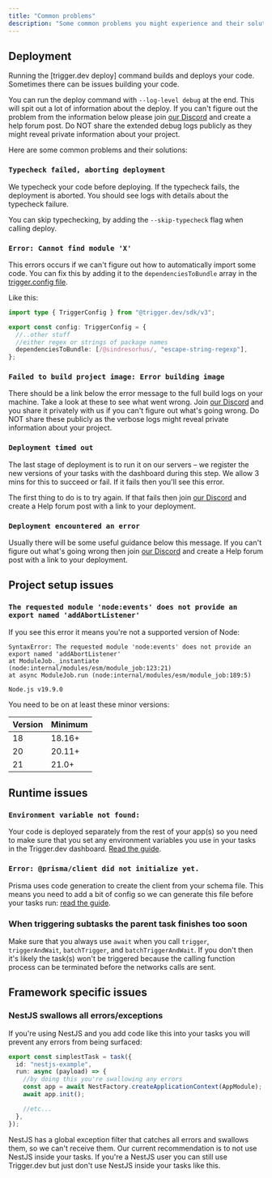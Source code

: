 ```yaml
---
title: "Common problems"
description: "Some common problems you might experience and their solutions"
---
```


## Deployment

Running the [trigger.dev deploy] command builds and deploys your code. Sometimes there can be issues building your code.

You can run the deploy command with `--log-level debug` at the end. This will spit out a lot of information about the deploy. If you can't figure out the problem from the information below please join [our Discord](https://trigger.dev/discord) and create a help forum post. Do NOT share the extended debug logs publicly as they might reveal private information about your project.

Here are some common problems and their solutions:

### `Typecheck failed, aborting deployment`

We typecheck your code before deploying. If the typecheck fails, the deployment is aborted. You should see logs with details about the typecheck failure.

You can skip typechecking, by adding the `--skip-typecheck` flag when calling deploy.

### `Error: Cannot find module 'X'`

This errors occurs if we can't figure out how to automatically import some code. You can fix this by adding it to the `dependenciesToBundle` array in the [trigger.config file](/trigger-config).

Like this:

```ts trigger.config.ts
import type { TriggerConfig } from "@trigger.dev/sdk/v3";

export const config: TriggerConfig = {
  //..other stuff
  //either regex or strings of package names
  dependenciesToBundle: [/@sindresorhus/, "escape-string-regexp"],
};
```

### `Failed to build project image: Error building image`

There should be a link below the error message to the full build logs on your machine. Take a look at these to see what went wrong. Join [our Discord](https://trigger.dev/discord) and you share it privately with us if you can't figure out what's going wrong. Do NOT share these publicly as the verbose logs might reveal private information about your project.

### `Deployment timed out`

The last stage of deployment is to run it on our servers – we register the new versions of your tasks with the dashboard during this step. We allow 3 mins for this to succeed or fail. If it fails then you'll see this error.

The first thing to do is to try again. If that fails then join [our Discord](https://trigger.dev/discord) and create a Help forum post with a link to your deployment.

### `Deployment encountered an error`

Usually there will be some useful guidance below this message. If you can't figure out what's going wrong then join [our Discord](https://trigger.dev/discord) and create a Help forum post with a link to your deployment.

## Project setup issues

### `The requested module 'node:events' does not provide an export named 'addAbortListener'`
If you see this error it means you're not a supported version of Node:

```
SyntaxError: The requested module 'node:events' does not provide an export named 'addAbortListener'
at ModuleJob._instantiate (node:internal/modules/esm/module_job:123:21)
at async ModuleJob.run (node:internal/modules/esm/module_job:189:5)

Node.js v19.9.0
```

You need to be on at least these minor versions:

| Version | Minimum |
| ----- | ------- |
| 18   | 18.16+  |
| 20   | 20.11+  |
| 21   | 21.0+  |

## Runtime issues

### `Environment variable not found:`

Your code is deployed separately from the rest of your app(s) so you need to make sure that you set any environment variables you use in your tasks in the Trigger.dev dashboard. [Read the guide](/deploy-environment-variables).

### `Error: @prisma/client did not initialize yet.`

Prisma uses code generation to create the client from your schema file. This means you need to add a bit of config so we can generate this file before your tasks run: [read the guide](/trigger-config#prisma-and-other-generators).

### When triggering subtasks the parent task finishes too soon

Make sure that you always use `await` when you call `trigger`, `triggerAndWait`, `batchTrigger`, and `batchTriggerAndWait`. If you don't then it's likely the task(s) won't be triggered because the calling function process can be terminated before the networks calls are sent.

## Framework specific issues

### NestJS swallows all errors/exceptions

If you're using NestJS and you add code like this into your tasks you will prevent any errors from being surfaced:

```ts
export const simplestTask = task({
  id: "nestjs-example",
  run: async (payload) => {
    //by doing this you're swallowing any errors
    const app = await NestFactory.createApplicationContext(AppModule);
    await app.init();

    //etc...
  },
});
```

NestJS has a global exception filter that catches all errors and swallows them, so we can't receive them. Our current recommendation is to not use NestJS inside your tasks. If you're a NestJS user you can still use Trigger.dev but just don't use NestJS inside your tasks like this.
